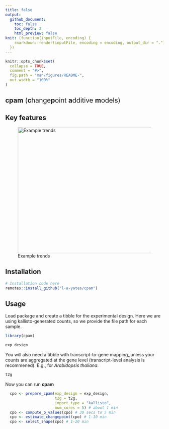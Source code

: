 ```yaml
---
title: false
output: 
  github_document:
    toc: false
    toc_depth: 2
    html_preview: false
knit: (function(inputFile, encoding) {
    rmarkdown::render(inputFile, encoding = encoding, output_dir = ".")
  })
---
```


```r
knitr::opts_chunk$set(
  collapse = TRUE,
  comment = "#>",
  fig.path = "man/figures/README-",
  out.width = "100%"
)
```



## <span style="font-weight: normal">**cpam** (**c**hange**p**oint **a**dditive **m**odels)</span>

## Key features
![Example trends](assets/example_trends.png){width=600 height=400}

## Installation
```r
# Installation code here
remotes::install_github("l-a-yates/cpam")
```

## Usage
Load package and create a tibble for the experimental design. Here we are using kallisto-generated counts, so we provide the file path for each sample.
```r
library(cpam)

exp_design
```

You will also need a tibble with transcript-to-gene mapping,,unless your counts are aggregated at the gene level (transcript-level analysis is recommened). E.g., for *Arabidopsis thaliana*:
```r
t2g
```
Now you can run **cpam**
```r
  cpo <- prepare_cpam(exp_design = exp_design,
                      t2g = t2g,
                      import_type = "kallisto",
                      num_cores = 5) # about 1 min
  cpo <- compute_p_values(cpo) # 30 secs to 5 min
  cpo <- estimate_changepoint(cpo) # 1-10 min
  cpo <- select_shape(cpo) # 1-20 min

```
